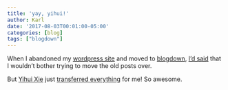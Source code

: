 ```yaml
---
title: 'yay, yihui!'
author: Karl
date: '2017-08-03T00:01:00-05:00'
categories: [blog]
tags: ["blogdown"]
---
```


When I abandoned my [wordpress site](https://kbroman.wordpress.com)
and moved to [blogdown](https://bookdown.org/yihui/blogdown/),
[I'd said](http://kbroman.org/blog/2017/04/30/new_blog_site/)
that I wouldn't bother trying to move the old posts over.

But [Yihui Xie](https://yihui.name) just
[transferred everything](https://github.com/kbroman/blog/pull/2) for
me! So awesome.
